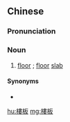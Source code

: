 {{also|楼板}}
==Chinese==
{{zh-forms|s=楼板}}

===Pronunciation===
{{zh-pron
|m=lóubǎn
|c=lau4 baan2
|cat=n
}}

===Noun===
{{zh-noun}}

# [[floor]] {{gloss|lower part of a room}}; [[floor]] [[slab]]

====Synonyms====
* {{zh-l|地板}}

[[hu:樓板]]
[[mg:樓板]]